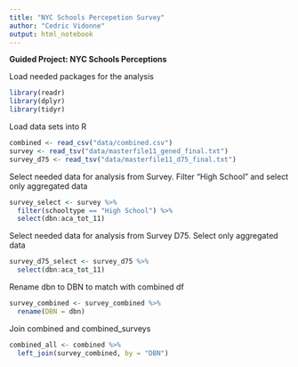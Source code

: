 ```yaml
---
title: "NYC Schools Percepetion Survey"
author: "Cedric Vidonne"
output: html_notebook
---
```


**Guided Project: NYC Schools Perceptions**

Load needed packages for the analysis

```r
library(readr)
library(dplyr)
library(tidyr)
```

Load data sets into R

```r
combined <- read_csv("data/combined.csv")
survey <- read_tsv("data/masterfile11_gened_final.txt")
survey_d75 <- read_tsv("data/masterfile11_d75_final.txt")
```

Select needed data for analysis from Survey. Filter "High School" and select only aggregated data

```r
survey_select <- survey %>%
  filter(schooltype == "High School") %>%
  select(dbn:aca_tot_11)
```

Select needed data for analysis from Survey D75. Select only aggregated data

```r
survey_d75_select <- survey_d75 %>%
  select(dbn:aca_tot_11)
```

Rename dbn to DBN to match with combined df

```r
survey_combined <- survey_combined %>%
  rename(DBN = dbn)
```

Join combined and combined_surveys

```r
combined_all <- combined %>%
  left_join(survey_combined, by = "DBN")
```


